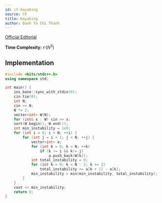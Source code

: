 ```yaml
---
id: cf-kayaking
source: CF
title: Kayaking
author: Danh Ta Chi Thanh
---
```


[Official Editorial](https://codeforces.com/blog/entry/54708)

**Time Complexity:** $\mathcal{O}(N^3)$

<LanguageSection>

<CPPSection>

## Implementation

```cpp
#include <bits/stdc++.h>
using namespace std;

int main() {
	ios_base::sync_with_stdio(0);
	cin.tie(0);
	int N;
	cin >> N;
	N *= 2;
	vector<int> W(N);
	for (int& x : W) cin >> x;
	sort(W.begin(), W.end());
	int min_instability = 1e9;
	for (int i = 0; i < N; ++i) {
		for (int j = i + 1; j < N; ++j) {
			vector<int> a;
			for (int k = 0; k < N; ++k)
				if (k != i && k!= j)
					a.push_back(W[k]);
			int total_instability = 0;
			for (int k = 0; k < N - 2; k += 2)
				total_instability += a[k + 1] - a[k];
			min_instability = min(min_instability, total_instability);
		}
	}
	cout << min_instability;
	return 0;
}

```

</CPPSection>

</LanguageSection>
